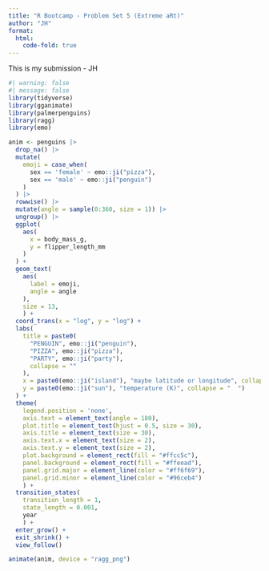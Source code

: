 ```yaml
---
title: "R Bootcamp - Problem Set 5 (Extreme aRt)"
author: "JH"
format:
  html:
    code-fold: true
---
```


This is my submission - JH 

```r
#| warning: false
#| message: false
library(tidyverse)
library(gganimate)
library(palmerpenguins)
library(ragg)
library(emo)

anim <- penguins |>
  drop_na() |>
  mutate(
    emoji = case_when(
      sex == 'female' ~ emo::ji("pizza"),
      sex == 'male' ~ emo::ji("penguin") 
    )
  ) |> 
  rowwise() |>
  mutate(angle = sample(0:360, size = 1)) |>
  ungroup() |>
  ggplot(
    aes(
      x = body_mass_g,
      y = flipper_length_mm
    )
  ) + 
  geom_text(
    aes(
      label = emoji,
      angle = angle
    ),
    size = 13,
    ) +
  coord_trans(x = "log", y = "log") + 
  labs(
    title = paste0(
      "PENGUIN", emo::ji("penguin"),
      "PIZZA", emo::ji("pizza"),
      "PARTY", emo::ji("party"),
      collapse = ""
    ),
    x = paste0(emo::ji("island"), "maybe latitude or longitude", collapse = "  "),
    y = paste0(emo::ji("sun"), "temperature (K)", collapse = "  ")
  ) +
  theme(
    legend.position = 'none',
    axis.text = element_text(angle = 180),
    plot.title = element_text(hjust = 0.5, size = 30),
    axis.title = element_text(size = 30),
    axis.text.x = element_text(size = 2),
    axis.text.y = element_text(size = 2),
    plot.background = element_rect(fill = "#ffcc5c"),
    panel.background = element_rect(fill = "#ffeead"),
    panel.grid.major = element_line(color = "#ff6f69"),
    panel.grid.minor = element_line(color = "#96ceb4")
    ) +
  transition_states(
    transition_length = 1,
    state_length = 0.001,
    year
    ) +
  enter_grow() +
  exit_shrink() +
  view_follow()

animate(anim, device = "ragg_png")
```
